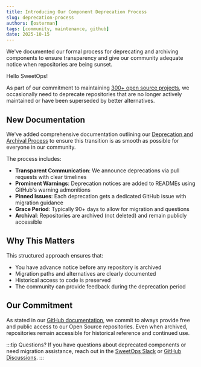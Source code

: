 ```yaml
---
title: Introducing Our Component Deprecation Process
slug: deprecation-process
authors: [osterman]
tags: [community, maintenance, github]
date: 2025-10-15
---
```



<Intro>
We've documented our formal process for deprecating and archiving components to ensure transparency and give our community adequate notice when repositories are being sunset.
</Intro>

Hello SweetOps!

As part of our commitment to maintaining [300+ open source projects](https://github.com/cloudposse/), we occasionally need to deprecate repositories that are no longer actively maintained or have been superseded by better alternatives.

## New Documentation

We've added comprehensive documentation outlining our [Deprecation and Archival Process](/community/contribute/our-github#deprecation-and-archival-process) to ensure this transition is as smooth as possible for everyone in our community.

The process includes:

- **Transparent Communication**: We announce deprecations via pull requests with clear timelines
- **Prominent Warnings**: Deprecation notices are added to READMEs using GitHub's warning admonitions
- **Pinned Issues**: Each deprecation gets a dedicated GitHub issue with migration guidance
- **Grace Period**: Typically 90+ days to allow for migration and questions
- **Archival**: Repositories are archived (not deleted) and remain publicly accessible

## Why This Matters

This structured approach ensures that:
- You have advance notice before any repository is archived
- Migration paths and alternatives are clearly documented
- Historical access to code is preserved
- The community can provide feedback during the deprecation period

## Our Commitment

As stated in our [GitHub documentation](/community/contribute/our-github), we commit to always provide free and public access to our Open Source repositories. Even when archived, repositories remain accessible for historical reference and continued use.

:::tip Questions?
If you have questions about deprecated components or need migration assistance, reach out in the [SweetOps Slack](https://cloudposse.com/slack) or [GitHub Discussions](https://github.com/orgs/cloudposse/discussions).
:::
